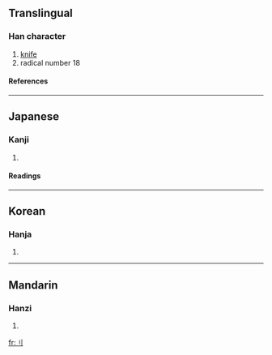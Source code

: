 {{see|刀}}
==Translingual==
{{Han stroke|[[Image:刂-order.gif]]}}
===Han character===
{{Han char|rn=18|rad=刀|as=00|sn=2|four=|canj=中弓 (LN), X中弓 (XLN)}}
# [[knife]]
# radical number 18
====References====
{{Han ref|kx=0136.010|dkj=01847|dj=0304.060|hdz=10320.010|uh=5202|ud=20994}}
----
==Japanese==
{{see|リ}}
===Kanji===
{{ja-kanji|grade=|rs=刀00}}
# {{defn|Japanese}}
====Readings====
{{ja-readings|on=[[たう]] (tau)|kun=[[りっとう]] (rit-tou)}}
----

==Korean==
===Hanja===
{{ko-hanja|hangeul=도|rv=do|mr=to}}
# {{defn|Korean}}
----
==Mandarin==
===Hanzi===
{{cmn-hanzi|pin=[[dāo]] (dao1)|wg=tao<sup>1</sup>}}
# {{defn|Mandarin}}

[[fr:刂]]